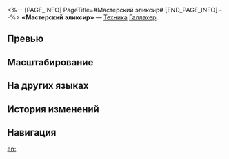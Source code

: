 <%-- [PAGE_INFO]
PageTitle=#Мастерский эликсир#
[END_PAGE_INFO] --%>
{{Навык Инфобокс
|Название         = Мастерский эликсир
|Изображение      = Навык Мастерский эликсир.png
|Персонаж         = Галлахер
|Тип              = Техника
|Тэг              = 
|УронСтойк        = 20
|ЭнергияГен       = 
|Энергия          = 
|Длительность     = 
|Описание         = Немедленно атакует противника и после начала боя накладывает на всех противников статус Мертвецки пьян на 2 хода, а также наносит всем противникам огненный урон, равный 50% от силы атаки Галлахера.
|Свойство1        = 
|Масштабирование1 = 
}}
'''«Мастерский эликсир»''' — [[Техника]] [[Галлахер]].

==Превью==
{{Превью
|Файл = Мастерский эликсир Превью
}}

==Масштабирование==


==На других языках==
{{На других языках
|en   = Artisan Elixir
|zhs  = 亲启佳酿
|zht  = 親啟佳釀
|ja   = ヴィンテージ{{Rubi|開封|かいふう}}
|ko   = 빈티지 개봉
|es   = Cosecha propia
|fr   = Sans modération
|ru   = Мастерский эликсир
|th   = Artisan Elixir
|vi   = Rượu Ngọt Thủ Công
|de   = Edler Tropfen
|id   = Artisan Elixir
|pt   = Artesão de Elixires
}}

==История изменений==
{{История изменений|3.5}}

==Навигация==
{{Навык Навбокс|Галлахер}}

[[en:]]